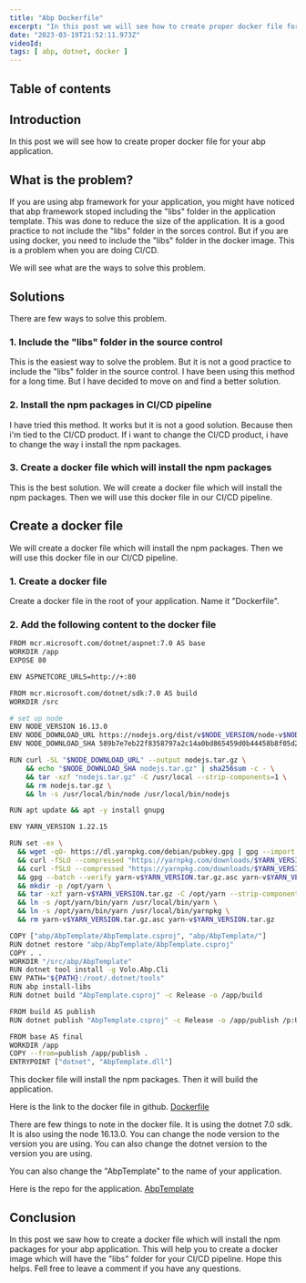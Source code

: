 ```yaml
---
title: "Abp Dockerfile"
excerpt: "In this post we will see how to create proper docker file for your abp application."
date: "2023-03-19T21:52:11.973Z"
videoId: 
tags: [ abp, dotnet, docker ]
---
```


## Table of contents

## Introduction

In this post we will see how to create proper docker file for your abp application.

## What is the problem?

If you are using abp framework for your application, you might have noticed that abp framework stoped including the "libs" folder in the application template. This was done to reduce the size of the application. It is a good practice to not include the "libs" folder in the sorces control. But if you are using docker, you need to include the "libs" folder in the docker image.
This is a problem when you are doing CI/CD. 

We will see what are the ways to solve this problem.

## Solutions

There are few ways to solve this problem.

### 1. Include the "libs" folder in the source control

This is the easiest way to solve the problem. But it is not a good practice to include the "libs" folder in the source control. I have been using this method for a long time. But I have decided to move on and find a better solution.

### 2. Install the npm packages in CI/CD pipeline

I have tried this method. It works but it is not a good solution. Because then i'm tied to the CI/CD product. If i want to change the CI/CD product, i have to change the way i install the npm packages.

### 3. Create a docker file which will install the npm packages

This is the best solution. We will create a docker file which will install the npm packages. Then we will use this docker file in our CI/CD pipeline.

## Create a docker file

We will create a docker file which will install the npm packages. Then we will use this docker file in our CI/CD pipeline.

### 1. Create a docker file

Create a docker file in the root of your application. Name it "Dockerfile".

### 2. Add the following content to the docker file

```bash
FROM mcr.microsoft.com/dotnet/aspnet:7.0 AS base
WORKDIR /app
EXPOSE 80

ENV ASPNETCORE_URLS=http://+:80

FROM mcr.microsoft.com/dotnet/sdk:7.0 AS build
WORKDIR /src

# set up node
ENV NODE_VERSION 16.13.0
ENV NODE_DOWNLOAD_URL https://nodejs.org/dist/v$NODE_VERSION/node-v$NODE_VERSION-linux-x64.tar.gz
ENV NODE_DOWNLOAD_SHA 589b7e7eb22f8358797a2c14a0bd865459d0b44458b8f05d2721294dacc7f734

RUN curl -SL "$NODE_DOWNLOAD_URL" --output nodejs.tar.gz \
    && echo "$NODE_DOWNLOAD_SHA nodejs.tar.gz" | sha256sum -c - \
    && tar -xzf "nodejs.tar.gz" -C /usr/local --strip-components=1 \
    && rm nodejs.tar.gz \
    && ln -s /usr/local/bin/node /usr/local/bin/nodejs

RUN apt update && apt -y install gnupg

ENV YARN_VERSION 1.22.15

RUN set -ex \
  && wget -qO- https://dl.yarnpkg.com/debian/pubkey.gpg | gpg --import \
  && curl -fSLO --compressed "https://yarnpkg.com/downloads/$YARN_VERSION/yarn-v$YARN_VERSION.tar.gz" \
  && curl -fSLO --compressed "https://yarnpkg.com/downloads/$YARN_VERSION/yarn-v$YARN_VERSION.tar.gz.asc" \
  && gpg --batch --verify yarn-v$YARN_VERSION.tar.gz.asc yarn-v$YARN_VERSION.tar.gz \
  && mkdir -p /opt/yarn \
  && tar -xzf yarn-v$YARN_VERSION.tar.gz -C /opt/yarn --strip-components=1 \
  && ln -s /opt/yarn/bin/yarn /usr/local/bin/yarn \
  && ln -s /opt/yarn/bin/yarn /usr/local/bin/yarnpkg \
  && rm yarn-v$YARN_VERSION.tar.gz.asc yarn-v$YARN_VERSION.tar.gz

COPY ["abp/AbpTemplate/AbpTemplate.csproj", "abp/AbpTemplate/"]
RUN dotnet restore "abp/AbpTemplate/AbpTemplate.csproj"
COPY . .
WORKDIR "/src/abp/AbpTemplate"
RUN dotnet tool install -g Volo.Abp.Cli
ENV PATH="${PATH}:/root/.dotnet/tools"
RUN abp install-libs
RUN dotnet build "AbpTemplate.csproj" -c Release -o /app/build

FROM build AS publish
RUN dotnet publish "AbpTemplate.csproj" -c Release -o /app/publish /p:UseAppHost=false

FROM base AS final
WORKDIR /app
COPY --from=publish /app/publish .
ENTRYPOINT ["dotnet", "AbpTemplate.dll"]
```

This docker file will install the npm packages. Then it will build the application.

Here is the link to the docker file in github. [Dockerfile](https://github.com/antosubash/AbpTemplate/blob/main/abp/AbpTemplate/Dockerfile)

There are few things to note in the docker file. It is using the dotnet 7.0 sdk. It is also using the node 16.13.0. You can change the node version to the version you are using. You can also change the dotnet version to the version you are using.

You can also change the "AbpTemplate" to the name of your application.

Here is the repo for the application. [AbpTemplate](https://github.com/antosubash/AbpTemplate)

## Conclusion

In this post we saw how to create a docker file which will install the npm packages for your abp application. This will help you to create a docker image which will have the "libs" folder for your CI/CD pipeline. Hope this helps. Fell free to leave a comment if you have any questions.




